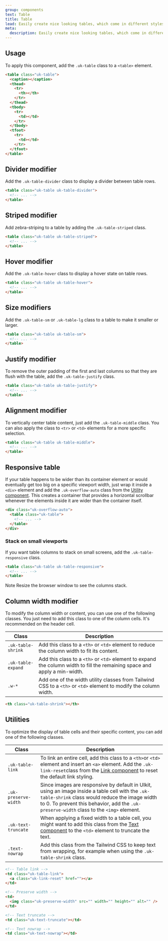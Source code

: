```yaml
---
group: components
text: Table
title: Table
lead: Easily create nice looking tables, which come in different styles.
meta:
  description: Easily create nice looking tables, which come in different styles.
---
```



## Usage

To apply this component, add the `.uk-table` class to a `<table>` element.

```html
<table class="uk-table">
  <caption></caption>
  <thead>
    <tr>
      <th></th>
    </tr>
  </thead>
  <tbody>
    <tr>
      <td></td>
    </tr>
  </tbody>
  <tfoot>
    <tr>
      <td></td>
    </tr>
  </tfoot>
</table>
```

<Snippet component="table.basic" />

## Divider modifier

Add the `.uk-table-divider` class to display a divider between table rows.

```html
<table class="uk-table uk-table-divider">
  <!-- ... -->
</table>
```

<Snippet component="table.divider" />

## Striped modifier

Add zebra-striping to a table by adding the `.uk-table-striped` class.

```html
<table class="uk-table uk-table-striped">
  <!-- ... -->
</table>
```

<Snippet component="table.striped" />

## Hover modifier

Add the `.uk-table-hover` class to display a hover state on table rows.

```html
<table class="uk-table uk-table-hover">
  <!-- ... -->
</table>
```

<Snippet component="table.hover" />

## Size modifiers

Add the `.uk-table-sm` or `.uk-table-lg` class to a table to make it smaller or larger.

```html
<table class="uk-table uk-table-sm">
  <!-- ... -->
</table>
```

<Snippet component="table.size" />

## Justify modifier

To remove the outer padding of the first and last columns so that they are flush with the table, add the `.uk-table-justify` class.

```html
<table class="uk-table uk-table-justify">
  <!-- ... -->
</table>
```

<Snippet component="table.justify" />

## Alignment modifier

To vertically center table content, just add the `.uk-table-middle` class. You can also apply the class to `<tr>` or `<td>` elements for a more specific selection.

```html
<table class="uk-table uk-table-middle">
  <!-- ... -->
</table>
```

<Snippet component="table.alignment" />

## Responsive table

If your table happens to be wider than its container element or would eventually get too big on a specific viewport width, just wrap it inside a `<div>` element and add the `.uk-overflow-auto` class from the [Utility component](utility.md#overflow). This creates a container that provides a horizontal scrollbar whenever the elements inside it are wider than the container itself.

```html
<div class="uk-overflow-auto">
  <table class="uk-table">
    <!-- ... -->
  </table>
</div>
```

<Snippet component="table.responsive" />

### Stack on small viewports

If you want table columns to stack on small screens, add the `.uk-table-responsive` class.

```html
<table class="uk-table uk-table-responsive">
  <!-- ... -->
</table>
```

<Snippet component="table.stack" />

<span class="uk-label uk-label-primary">Note</span> Resize the browser window to
see the columns stack.

## Column width modifier

To modify the column width or content, you can use one of the following classes. You just need to add this class to one of the column cells. It's recommended on the header cell.

| Class               | Description                                                                                                                |
| ------------------- | -------------------------------------------------------------------------------------------------------------------------- |
| `.uk-table-shrink ` | Add this class to a `<th>` or `<td>` element to reduce the column width to fit its content.                                |
| `.uk-table-expand`  | Add this class to a `<th>` or `<td>` element to expand the column width to fill the remaining space and apply a min-width. |
| `.w-*`              | Add one of the width utility classes from Tailwind CSS to a `<th>` or `<td>` element to modify the column width.           |

```html
<th class="uk-table-shrink"></th>
```

<Snippet component="table.column_width" />

## Utilities

To optimize the display of table cells and their specific content, you can add one of the following classes.

| Class                 | Description                                                                                                                                                                                                                                   |
| --------------------- | --------------------------------------------------------------------------------------------------------------------------------------------------------------------------------------------------------------------------------------------- |
| `.uk-table-link`      | To link an entire cell, add this class to a `<th>`or `<td>` element and insert an `<a>` element. Add the `.uk-link-reset`class from the [Link component](/docs/2.0/link) to reset the default link styling.                                       |
| `.uk-preserve-width ` | Since images are responsive by default in UIkit, using an image inside a table cell with the `.uk-table-shrink` class would reduce the image width to 0. To prevent this behavior, add the `.uk-preserve-width` class to the `<img>` element. |
| `.uk-text-truncate`   | When applying a fixed width to a table cell, you might want to add this class from the [Text component](/docs/2.0/text) to the `<td>` element to truncate the text.                                                                               |
| `.text-nowrap`        | Add this class from the Tailwind CSS to keep text from wrapping, for example when using the `.uk-table-shrink` class.                                                                                                                         |

```html
<!-- Table link -->
<td class="uk-table-link">
  <a class="uk-link-reset" href=""></a>
</td>

<!-- Preserve width -->
<td>
  <img class="uk-preserve-width" src="" width="" height="" alt="" />
</td>

<!-- Text truncate -->
<td class="uk-text-truncate"></td>

<!-- Text nowrap -->
<td class="uk-text-nowrap"></td>
```

<Snippet component="table.utilities" />

